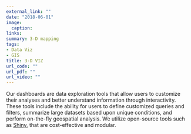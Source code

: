 ```yaml
---
external_link: ""
date: "2018-06-01"
image:
  caption: 
links:
summary: 3-D mapping
tags:
- Data Viz
- GIS
title: 3-D VIZ
url_code: ""
url_pdf: ""
url_video: ""
---
```


Our dashboards are data exploration tools that allow users to customize their analyses and better understand information through interactivity. These tools include the ability for users to define customized queries and filters, summarize large datasets based upon unique conditions, and perform on-the-fly geospatial analysis. We utilize open-source tools such as [Shiny](https://shiny.rstudio.com/), that are cost-effective and modular.

